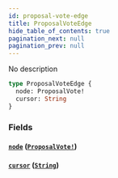 ```yaml
---
id: proposal-vote-edge
title: ProposalVoteEdge
hide_table_of_contents: true
pagination_next: null
pagination_prev: null
---
```



No description

```graphql
type ProposalVoteEdge {
  node: ProposalVote!
  cursor: String
}
```


### Fields

#### [`node`](#) ([`ProposalVote!`](/docs/testnet/graphql/objects/proposal-vote))




#### [`cursor`](#) ([`String`](/docs/testnet/graphql/scalars/string))







